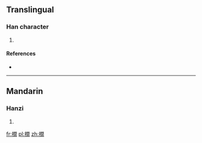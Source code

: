 ==Translingual==

===Han character===
{{Han char|rn=75|rad=木|as=12|sn=16|four=|canj=木日弓月 (DANB)}}

# {{defn|Han|sort=木12}}

====References====
* {{Han ref|kx=0553.020|dkj=15527|dj=0941.180|hdz=21296.140|uh=6A4C|ud=27212}}

----

==Mandarin==

===Hanzi===
{{cmn-hanzi|pin=[[xiàn]] ([[xian4]])|wg=hsien<sup>4</sup>}}

# {{defn|Mandarin|sort=木12}}

[[fr:橌]]
[[pl:橌]]
[[zh:橌]]